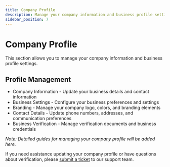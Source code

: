 ```yaml
---
title: Company Profile
description: Manage your company information and business profile settings
sidebar_position: 7
---
```


# Company Profile

This section allows you to manage your company information and business profile settings.

## Profile Management

- Company Information - Update your business details and contact information
- Business Settings - Configure your business preferences and settings
- Branding - Manage your company logo, colors, and branding elements
- Contact Details - Update phone numbers, addresses, and communication preferences
- Business Verification - Manage verification documents and business credentials

*Note: Detailed guides for managing your company profile will be added here.*

If you need assistance updating your company profile or have questions about verification, please [submit a ticket](https://support.vendasta.com/hc/en-us/requests/new) to our support team.